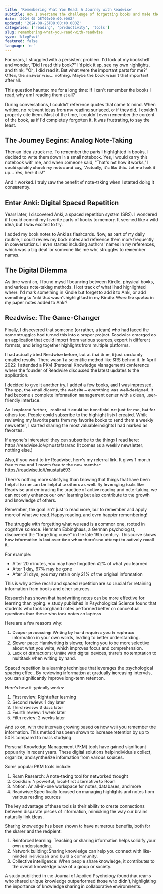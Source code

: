 ```yaml
---
title: 'Remembering What You Read: A Journey with Readwise'
subtitle: How I overcame the challenge of forgetting books and made the most of my reading with spaced repetition and digital tools.
date: '2024-08-25T08:00:00.000Z'
updated: '2024-08-25T08:00:00.000Z'
categories: ['reading', 'productivity', 'tools']
slug: remembering-what-you-read-with-readwise
type: 'blogPost'
featured: false
language: 'en'
---
```


For years, I struggled with a persistent problem. I'd look at my bookshelf and wonder, "Did I read this book?" I'd pick it up, see my own highlights, and think, "Oh, I did read it. But what were the important parts for me?" Often, the answer was... nothing. Maybe the book wasn't that important after all.

This question haunted me for a long time: If I can't remember the books I read, why am I reading them at all?

During conversations, I couldn't reference quotes that came to mind. When writing, no relevant ideas from my reading surfaced, or if they did, I couldn't properly cite them. Most of the time, I couldn't even remember the content of the book, as if I'd completely forgotten it. It was frustrating, to say the least.

## The Journey Begins: Analog Note-Taking

Then an idea struck me. To remember the parts I highlighted in books, I decided to write them down in a small notebook. Yes, I would carry this notebook with me, and when someone said, "That's not how it works," I could quickly check my notes and say, "Actually, it's like this. Let me look it up... Yes, here it is!"

And it worked. I truly saw the benefit of note-taking when I started doing it consistently.

## Enter Anki: Digital Spaced Repetition

Years later, I discovered Anki, a spaced repetition system (SRS). I wondered if I could commit my favorite parts of books to memory. It seemed like a wild idea, but I was excited to try.

I added my book notes to Anki as flashcards. Now, as part of my daily routine, I could review my book notes and reference them more frequently in conversations. I even started including authors' names in my references, which was a big deal for someone like me who struggles to remember names.

## The Digital Dilemma

As time went on, I found myself bouncing between Kindle, physical books, and various note-taking methods. I lost track of what I had highlighted where. I'd mark something in Kindle but forget to add it to Anki, or add something to Anki that wasn't highlighted in my Kindle. Were the quotes in my paper notes added to Anki?

## Readwise: The Game-Changer

Finally, I discovered that someone (or rather, a team) who had faced the same struggles had turned this into a proper project. Readwise emerged as an application that could import from various sources, export in different formats, and bring together highlights from multiple platforms.

I had actually tried Readwise before, but at that time, it just randomly emailed results. There wasn't a scientific method like SRS behind it. In April 2022, I attended a PKM (Personal Knowledge Management) conference where the founder of Readwise discussed the latest updates to the application.

I decided to give it another try. I added a few books, and I was impressed. The app, the email digests, the website – everything was well-designed. It had become a complete information management center with a clean, user-friendly interface.

As I explored further, I realized it could be beneficial not just for me, but for others too. People could subscribe to the highlight lists I created. While reviewing my favorite parts from my favorite books to send them a weekly newsletter, I started sharing the most valuable insights I had marked as favorites.

If anyone's interested, they can subscribe to the things I read here: https://readwise.io/@mustafasarac (It comes as a weekly newsletter, nothing else.)

Also, if you want to try Readwise, here's my referral link. It gives 1 month free to me and 1 month free to the new member: https://readwise.io/i/mustafa693

There's nothing more satisfying than knowing that things that have been helpful to me can be helpful to others as well. By leveraging tools like Readwise and embracing the practice of active reading and note-taking, we can not only enhance our own learning but also contribute to the growth and knowledge of others.

Remember, the goal isn't just to read more, but to remember and apply more of what we read. Happy reading, and even happier remembering!

<Callout label="The Forgetting Curve" variant="info">

The struggle with forgetting what we read is a common one, rooted in cognitive science. Hermann Ebbinghaus, a German psychologist, discovered the "forgetting curve" in the late 19th century. This curve shows how information is lost over time when there's no attempt to actively recall it.

For example:

- After 20 minutes, you may have forgotten 42% of what you learned
- After 1 day, 67% may be gone
- After 31 days, you may retain only 21% of the original information

This is why active recall and spaced repetition are so crucial for retaining information from books and other sources.

</Callout>

<Callout label="The Power of Handwritten Notes" variant="info">

Research has shown that handwriting notes can be more effective for learning than typing. A study published in Psychological Science found that students who took longhand notes performed better on conceptual questions than those who took notes on laptops.

Here are a few reasons why:

1. Deeper processing: Writing by hand requires you to rephrase information in your own words, leading to better understanding.
2. Slower pace: Handwriting is slower, forcing you to be more selective about what you write, which improves focus and comprehension.
3. Lack of distractions: Unlike with digital devices, there's no temptation to multitask when writing by hand.

</Callout>
<Callout label="The Science of Spaced Repetition" variant="info">

Spaced repetition is a learning technique that leverages the psychological spacing effect. By reviewing information at gradually increasing intervals, you can significantly improve long-term retention.

Here's how it typically works:

1. First review: Right after learning
2. Second review: 1 day later
3. Third review: 3 days later
4. Fourth review: 1 week later
5. Fifth review: 2 weeks later

And so on, with the intervals growing based on how well you remember the information. This method has been shown to increase retention by up to 50% compared to mass studying.

</Callout>
<Callout label="The Rise of PKM Tools" variant="info">

Personal Knowledge Management (PKM) tools have gained significant popularity in recent years. These digital solutions help individuals collect, organize, and synthesize information from various sources.

Some popular PKM tools include:

1. Roam Research: A note-taking tool for networked thought
2. Obsidian: A powerful, local-first alternative to Roam
3. Notion: An all-in-one workspace for notes, databases, and more
4. Readwise: Specifically focused on managing highlights and notes from various reading sources

The key advantage of these tools is their ability to create connections between disparate pieces of information, mimicking the way our brains naturally link ideas.

</Callout>

<Callout label="The Value of Shared Knowledge" variant="info">

Sharing knowledge has been shown to have numerous benefits, both for the sharer and the recipient:

1. Reinforced learning: Teaching or sharing information helps solidify your own understanding.
2. Network building: Sharing knowledge can help you connect with like-minded individuals and build a community.
3. Collective intelligence: When people share knowledge, it contributes to the overall knowledge base of a group or society.

A study published in the Journal of Applied Psychology found that teams who shared unique knowledge outperformed those who didn't, highlighting the importance of knowledge sharing in collaborative environments.

</Callout>
